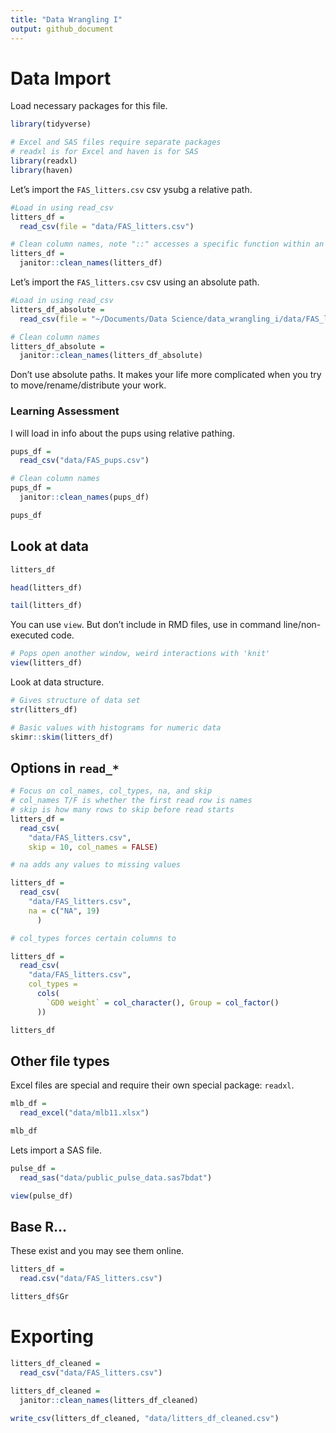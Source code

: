 ```yaml
---
title: "Data Wrangling I"
output: github_document
---
```

# Data Import
Load necessary packages for this file.
```r
library(tidyverse)

# Excel and SAS files require separate packages
# readxl is for Excel and haven is for SAS
library(readxl)
library(haven)
```

Let's import the `FAS_litters.csv` csv ysubg a relative path.
```r
#Load in using read_csv
litters_df =
  read_csv(file = "data/FAS_litters.csv")

# Clean column names, note "::" accesses a specific function within an unloaded package
litters_df = 
  janitor::clean_names(litters_df)

```

Let's import the `FAS_litters.csv` csv using an absolute path.

```r
#Load in using read_csv
litters_df_absolute =
  read_csv(file = "~/Documents/Data Science/data_wrangling_i/data/FAS_litters.csv")

# Clean column names
litters_df_absolute = 
  janitor::clean_names(litters_df_absolute)

```

Don't use absolute paths. It makes your life more complicated when you try to move/rename/distribute your work.

### Learning Assessment

I will load in info about the pups using relative pathing.
```r
pups_df = 
  read_csv("data/FAS_pups.csv")

# Clean column names
pups_df = 
  janitor::clean_names(pups_df)

pups_df
```

## Look at data

```r
litters_df

head(litters_df)

tail(litters_df)
```

You can use `view`. But don't include in RMD files, use in command line/non-executed code.
```r
# Pops open another window, weird interactions with 'knit'
view(litters_df)
```


Look at data structure.
```r
# Gives structure of data set
str(litters_df)

# Basic values with histograms for numeric data
skimr::skim(litters_df)
```

## Options in `read_*`

```r
# Focus on col_names, col_types, na, and skip
# col_names T/F is whether the first read row is names
# skip is how many rows to skip before read starts
litters_df = 
  read_csv(
    "data/FAS_litters.csv",
    skip = 10, col_names = FALSE)

# na adds any values to missing values

litters_df = 
  read_csv(
    "data/FAS_litters.csv",
    na = c("NA", 19)
      )

# col_types forces certain columns to 

litters_df = 
  read_csv(
    "data/FAS_litters.csv",
    col_types = 
      cols(
        `GD0 weight` = col_character(), Group = col_factor()
      ))

litters_df
```

## Other file types

Excel files are special and require their own special package: `readxl`.

```r

mlb_df =
  read_excel("data/mlb11.xlsx")

mlb_df

```

Lets import a SAS file.
```r
pulse_df = 
  read_sas("data/public_pulse_data.sas7bdat")

view(pulse_df)
```

## Base R...
These exist and you may see them online.
```r
litters_df = 
  read.csv("data/FAS_litters.csv")

litters_df$Gr

```

# Exporting

```r
litters_df_cleaned = 
  read_csv("data/FAS_litters.csv")

litters_df_cleaned = 
  janitor::clean_names(litters_df_cleaned)

write_csv(litters_df_cleaned, "data/litters_df_cleaned.csv")
```

